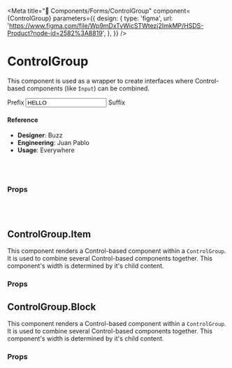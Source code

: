 
<Meta
  title="🧬 Components/Forms/ControlGroup"
  component={ControlGroup}
  parameters={{
    design: {
      type: 'figma',
      url:
        'https://www.figma.com/file/Wp9mDxTvWicSTWtezj2ImkMP/HSDS-Product?node-id=2582%3A8819',
    },
  }}
/>

# ControlGroup

This component is used as a wrapper to create interfaces where Control-based components (like `Input`) can be combined.

<Preview>
  <Story name="default">
    <ControlGroup>
      <ControlGroup.Item>
        <Input.AddOn>Prefix</Input.AddOn>
      </ControlGroup.Item>
      <ControlGroup.Block>
        <Input value="HELLO" />
      </ControlGroup.Block>
      <ControlGroup.Item>
        <Input.AddOn>Suffix</Input.AddOn>
      </ControlGroup.Item>
    </ControlGroup>
  </Story>
</Preview>

#### Reference

- **Designer**: Buzz
- **Engineering**: Juan Pablo
- **Usage**: Everywhere

<br />
<br />

### Props

<Props of={ControlGroup} />

<br />
<br />

## ControlGroup.Item

This component renders a Control-based component within a `ControlGroup`. It is used to combine several Control-based components together.
This component's width is determined by it's child content.

### Props

<Props of={ControlGroup.Item} />

## ControlGroup.Block

This component renders a Control-based component within a `ControlGroup`. It is used to combine several Control-based components together.
This component's width is determined by it's child content.

### Props

<Props of={ControlGroup.Block} />
